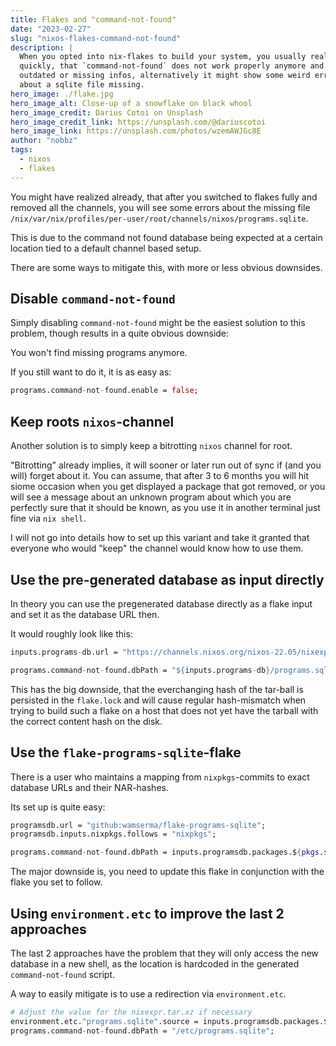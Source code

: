 ```yaml
---
title: Flakes and "command-not-found"
date: "2023-02-27"
slug: "nixos-flakes-command-not-found"
description: |
  When you opted into nix-flakes to build your system, you usually realize
  quickly, that `command-not-found` does not work properly anymore and shows
  outdated or missing infos, alternatively it might show some weird errors
  about a sqlite file missing.
hero_image: ./flake.jpg
hero_image_alt: Close-up of a snowflake on black whool
hero_image_credit: Darius Cotoi on Unsplash
hero_image_credit_link: https://unsplash.com/@dariuscotoi
hero_image_link: https://unsplash.com/photos/wzemAWJGc8E
author: "nobbz"
tags:
  - nixos
  - flakes
---
```


You might have realized already, that after you switched to flakes fully and removed all the channels,
you will see some errors about the missing file `/nix/var/nix/profiles/per-user/root/channels/nixos/programs.sqlite`.

This is due to the command not found database being expected at a certain location tied to a default channel based
setup.

There are some ways to mitigate this, with more or less obvious downsides.

## Disable `command-not-found`

Simply disabling `command-not-found` might be the easiest solution to this problem, though results in
a quite obvious downside:

You won't find missing programs anymore.

If you still want to do it, it is as easy as:

```nix data-filename="configuration.nix"
programs.command-not-found.enable = false;
```

## Keep roots `nixos`-channel

Another solution is to simply keep a bitrotting `nixos` channel for root.

"Bitrotting" already implies, it will sooner or later run out of sync if (and you will) forget about it. You
can assume, that after 3 to 6 months you will hit siome occasion when you get displayed a package that
got removed, or you will see a message about an unknown program about which you are perfectly sure that
it should be known, as you use it in another terminal just fine via `nix shell`.

I will not go into details how to set up this variant and take it granted that everyone who would "keep" the
channel would know how to use them.

## Use the pre-generated database as input directly

In theory you can use the pregenerated database directly as a flake input and set it as the database URL then.

It would roughly look like this:

```nix data-filename="flake.nix"
inputs.programs-db.url = "https://channels.nixos.org/nixos-22.05/nixexprs.tar.xz";
```

```nix data-filename="configuration.nix"
programs.command-not-found.dbPath = "${inputs.programs-db}/programs.sqlite";
```

This has the big downside, that the everchanging hash of the tar-ball is persisted in the `flake.lock` and
will cause regular hash-mismatch when trying to build such a flake on a host that does not yet have the
tarball with the correct content hash on the disk.

## Use the `flake-programs-sqlite`-flake

There is a user who maintains a mapping from `nixpkgs`-commits to exact database URLs and their NAR-hashes.

Its set up is quite easy:

```nix data-filename="flake.nix"
programsdb.url = "github:wamserma/flake-programs-sqlite";
programsdb.inputs.nixpkgs.follows = "nixpkgs";
```

```nix data-filename="configuration.nix"
programs.command-not-found.dbPath = inputs.programsdb.packages.${pkgs.system}.programs-sqlite;
```

The major downside is, you need to update this flake in conjunction with the flake you set to follow.

## Using `environment.etc` to improve the last 2 approaches

The last 2 approaches have the problem that they will only access the new database in a new shell, as the
location is hardcoded in the generated `command-not-found` script.

A way to easily mitigate is to use a redirection via `environment.etc`.

```nix data-filename="configuration.nix"
# Adjust the value for the nixexpr.tar.xz if necessary
environment.etc."programs.sqlite".source = inputs.programsdb.packages.${pkgs.system}.programs-sqlite;
programs.command-not-found.dbPath = "/etc/programs.sqlite";
```

